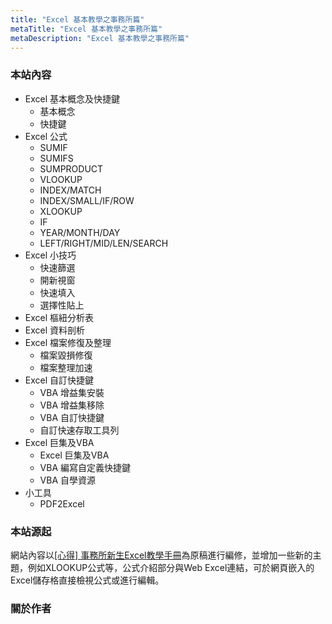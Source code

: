 ```yaml
---
title: "Excel 基本教學之事務所篇"
metaTitle: "Excel 基本教學之事務所篇"
metaDescription: "Excel 基本教學之事務所篇"
---
```




### 本站內容

- Excel 基本概念及快捷鍵
  - 基本概念
  - 快捷鍵
- Excel 公式
  - SUMIF
  - SUMIFS
  - SUMPRODUCT
  - VLOOKUP
  - INDEX/MATCH
  - INDEX/SMALL/IF/ROW
  - XLOOKUP
  - IF
  - YEAR/MONTH/DAY
  - LEFT/RIGHT/MID/LEN/SEARCH
- Excel 小技巧
  - 快速篩選
  - 開新視窗
  - 快速填入
  - 選擇性貼上
- Excel 樞紐分析表
- Excel 資料剖析
- Excel 檔案修復及整理
  - 檔案毀損修復
  - 檔案整理加速
- Excel 自訂快捷鍵
  - VBA 增益集安裝
  - VBA 增益集移除
  - VBA 自訂快捷鍵
  - 自訂快速存取工具列
- Excel 巨集及VBA
  - Excel 巨集及VBA
  - VBA 編寫自定義快捷鍵
  - VBA 自學資源
- 小工具
  - PDF2Excel  

### 本站源起

網站內容以[[心得] 事務所新生Excel教學手冊](https://www.ptt.cc/bbs/Accounting/M.1566753436.A.AE8.html)為原稿進行編修，並增加一些新的主題，例如<Link to="/formula/7-xlookup">XLOOKUP公式</Link>等，公式介紹部分與Web Excel連結，可於網頁嵌入的Excel儲存格直接檢視公式或進行編輯。

### 關於作者
<CommunityAuthor 
    name="Mike Y. Liao"
    imageUrl="https://avatars0.githubusercontent.com/u/18380064?s=400&u=76e0d43fe3f371c897942b8fe18b840b177f0a9d&v=4"
    mailUrl="mailto:n9102125@gmail.com"
    githubUrl="https://github.com/noworneverev"
    description="Always difficult, always beautiful."
/>
